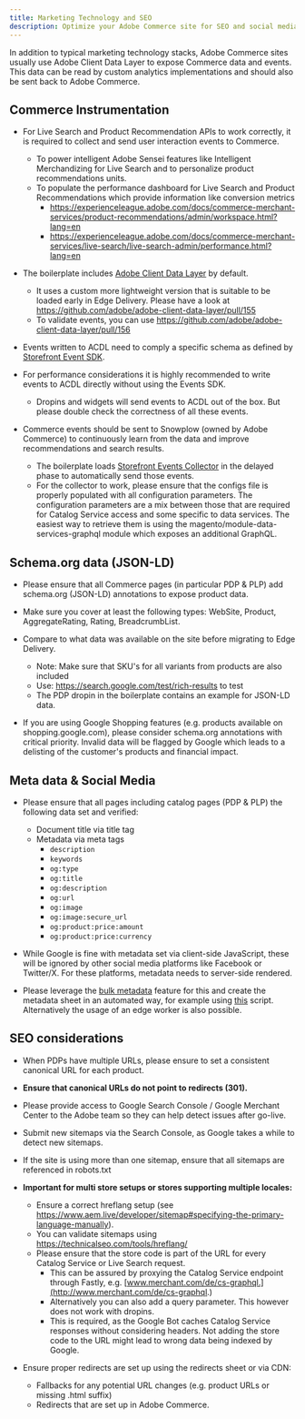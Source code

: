 ```yaml
---
title: Marketing Technology and SEO
description: Optimize your Adobe Commerce site for SEO and social media with proper data layers, schema.org annotations, metadata, canonical URLs, and redirects.
---
```


In addition to typical marketing technology stacks, Adobe Commerce sites usually use Adobe Client Data Layer to expose Commerce data and events. This data can be read by custom analytics implementations and should also be sent back to Adobe Commerce.

## Commerce Instrumentation

* For Live Search and Product Recommendation APIs to work correctly, it is required to collect and send user interaction events to Commerce.
  * To power intelligent Adobe Sensei features like Intelligent Merchandizing for Live Search and to personalize product recommendations units.
  * To populate the performance dashboard for Live Search and Product Recommendations which provide information like conversion metrics
    * https://experienceleague.adobe.com/docs/commerce-merchant-services/product-recommendations/admin/workspace.html?lang=en
    * https://experienceleague.adobe.com/docs/commerce-merchant-services/live-search/live-search-admin/performance.html?lang=en

* The boilerplate includes [Adobe Client Data Layer](https://github.com/adobe/adobe-client-data-layer) by default.
  * It uses a custom more lightweight version that is suitable to be loaded early in Edge Delivery. Please have a look at https://github.com/adobe/adobe-client-data-layer/pull/155
  * To validate events, you can use https://github.com/adobe/adobe-client-data-layer/pull/156

* Events written to ACDL need to comply a specific schema as defined by [Storefront Event SDK](https://github.com/adobe/commerce-events/tree/main/packages/storefront-events-sdk).

* For performance considerations it is highly recommended to write events to ACDL directly without using the Events SDK.
  * Dropins and widgets will send events to ACDL out of the box. But please double check the correctness of all these events.

* Commerce events should be sent to Snowplow (owned by Adobe Commerce) to continuously learn from the data and improve recommendations and search results.
  * The boilerplate loads [Storefront Events Collector](https://github.com/adobe/commerce-events/tree/main/packages/storefront-events-collector) in the delayed phase to automatically send those events.
  * For the collector to work, please ensure that the configs file is properly populated with all configuration parameters. The configuration parameters are a mix between those that are required for Catalog Service access and some specific to data services. The easiest way to retrieve them is using the magento/module-data-services-graphql module which exposes an additional GraphQL.

## Schema.org data (JSON-LD)

* Please ensure that all Commerce pages (in particular PDP & PLP) add schema.org (JSON-LD) annotations to expose product data.

* Make sure you cover at least the following types: WebSite, Product, AggregateRating, Rating, BreadcrumbList.

* Compare to what data was available on the site before migrating to Edge Delivery.
  * Note: Make sure that SKU's for all variants from products are also included
  * Use: https://search.google.com/test/rich-results to test 
  * The PDP dropin in the boilerplate contains an example for JSON-LD data.

* If you are using Google Shopping features (e.g. products available on shopping.google.com), please consider schema.org annotations with critical priority. Invalid data will be flagged by Google which leads to a delisting of the customer's products and financial impact.

## Meta data & Social Media

* Please ensure that all pages including catalog pages (PDP & PLP) the following data set and verified:
  * Document title via title tag
  * Metadata via meta tags
    * `description`
    * `keywords`
    * `og:type`
    * `og:title`
    * `og:description`
    * `og:url`
    * `og:image`
    * `og:image:secure_url`
    * `og:product:price:amount`
    * `og:product:price:currency`

* While Google is fine with metadata set via client-side JavaScript, these will be ignored by other social media platforms like Facebook or Twitter/X. For these platforms, metadata needs to server-side rendered.

* Please leverage the [bulk metadata](https://www.aem.live/docs/bulk-metadata) feature for this and create the metadata sheet in an automated way, for example using [this](https://github.com/hlxsites/aem-boilerplate-commerce/pull/72) script. Alternatively the usage of an edge worker is also possible.

## SEO considerations

* When PDPs have multiple URLs, please ensure to set a consistent canonical URL for each product.
* **Ensure that canonical URLs do not point to redirects (301).**
* Please provide access to Google Search Console / Google Merchant Center to the Adobe team so they can help detect issues after go-live.
* Submit new sitemaps via the Search Console, as Google takes a while to detect new sitemaps.
* If the site is using more than one sitemap, ensure that all sitemaps are referenced in robots.txt
* **Important for multi store setups or stores supporting multiple locales:**
    * Ensure a correct hreflang setup (see https://www.aem.live/developer/sitemap#specifying-the-primary-language-manually).
    * You can validate sitemaps using https://technicalseo.com/tools/hreflang/
    * Please ensure that the store code is part of the URL for every Catalog Service or Live Search request.
      * This can be assured by proxying the Catalog Service endpoint through Fastly, e.g. [www.merchant.com/de/cs-graphql.](http://www.merchant.com/de/cs-graphql.)
      * Alternatively you can also add a query parameter. This however does not work with dropins.
      * This is required, as the Google Bot caches Catalog Service responses without considering headers. Not adding the store code to the URL might lead to wrong data being indexed by Google.

* Ensure proper redirects are set up using the redirects sheet or via CDN:
    * Fallbacks for any potential URL changes (e.g. product URLs or missing .html suffix)
    * Redirects that are set up in Adobe Commerce.